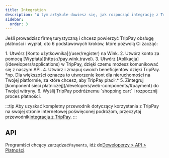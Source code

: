 ```yaml
---
title: Integration
description: 'W tym artykule dowiesz się, jak rozpocząć integrację z TripPay.'
sidebar:
  order: 3
---
```


Jeśli prowadzisz firmę turystyczną i chcesz powierzyć TripPay obsługę płatności i wypłat, oto 6 podstawowych kroków, które pozwolą Ci zacząć:

<Steps>
  1. Utwórz [Konto użytkownika](/user/register) na Wink.
  2. Utwórz konto za pomocą [Wypłata](https://pay.wink.travel).
  3. Utwórz [Aplikacja](/developers/applications) w TripPay, dzięki czemu możesz komunikować się z naszym API.
  4. Utwórz i zmapuj swoich beneficjentów dzięki TripPay. *np. Dla większości oznacza to utworzenie kont dla nieruchomości na Twojej platformie, za które chcesz, aby TripPay płacił.*
  5. Zintegruj [komponent sieci płatniczej](/developers/web-components/#payment) do Twojej witryny.
  6. Wyślij TripPay podróżnemu `shopping cart` i rozpocznij proces płatności.
</Steps>


:::tip
Aby uzyskać kompletny przewodnik dotyczący korzystania z TripPay na swojej stronie internetowej poświęconej podróżom, przeczytaj przewodnik[Integracja z TripPay](/guides/integrating-with-trip-pay).
:::

## API

Programiści chcący zarządzać`Payments`, idź do[Deweloperzy > API > Płatności](/developers/apis/#payment-api).

